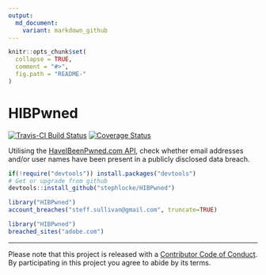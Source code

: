 ---
output:
  md_document:
    variant: markdown_github
---

<!-- README.md is generated from README.Rmd. Please edit that file -->

```{r, echo = FALSE}
knitr::opts_chunk$set(
  collapse = TRUE,
  comment = "#>",
  fig.path = "README-"
)
```
# HIBPwned
[![Travis-CI Build Status](https://travis-ci.org/stephlocke/HIBPwned.svg?branch=master)](https://travis-ci.org/stephlocke/HIBPwned)
[![Coverage Status](https://img.shields.io/coveralls/stephlocke/HIBPwned.svg)](https://coveralls.io/r/stephlocke/HIBPwned?branch=master)

Utilising the [HaveIBeenPwned.com API](https://haveibeenpwned.com/API/v2), check whether email addresses and/or user names have been present in a publicly disclosed data breach.

```{r, results='hide', message=FALSE, warning=FALSE}
if(!require("devtools")) install.packages("devtools")
# Get or upgrade from github
devtools::install_github("stephlocke/HIBPwned")
```

```{r}
library("HIBPwned")
account_breaches("steff.sullivan@gmail.com", truncate=TRUE)
```

```{r}
library("HIBPwned")
breached_sites("adobe.com")
```
----
Please note that this project is released with a [Contributor Code of Conduct](CONDUCT.md). By participating in this project you agree to abide by its terms.
